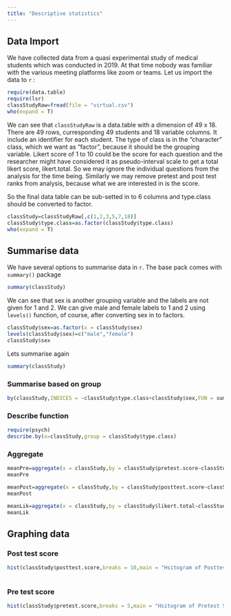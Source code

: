 ```yaml
---
title: "Descriptive statistics"
---
```


## Data Import

We have collected data from a quasi experimental study of medical students which was conducted in 2019. At that time nobody was familiar with the various meeting platforms like zoom or teams. Let us import the data to `r` :

```r
require(data.table)
require(lsr)
classStudyRaw=fread(file = "virtual.csv")
who(expand = T)
```

We can see that `classStudyRaw` is a data.table with a dimension of 49 x 18. There are 49 rows, curresponding 49 students and 18 variable columns. It include an identifier for each student. The type of class is in the "character" class, which we want as "factor", because it should be the grouping variable. Likert score of 1 to 10 could be the score for each question and the researcher might have considered it as pseudo-interval scale to get a total likert score, likert.total. So we may ignore the individual questions from the analysis for the time being. Similarly we may remove pretest and post test ranks from analysis, because what we are interested in is the score.

So the final data table can be sub-setted in to 6 columns and type.class should be converted to factor.

```r
classStudy=classStudyRaw[,c(1,2,3,5,7,18)]
classStudy$type.class=as.factor(classStudy$type.class)
who(expand = T)

```

## Summarise data

We have several options to summarise data in `r`. The base pack comes with `summary()` package

```r
summary(classStudy)
```

We can see that sex is another grouping variable and the labels are not given for 1 and 2. We can give male and female labels to 1 and 2 using `levels()` function, of course, after converting sex in to factors.

```r
classStudy$sex=as.factor(x = classStudy$sex)
levels(classStudy$sex)=c("male","female")
classStudy$sex
```

Lets summarise again

```r
summary(classStudy)
```

### Summarise based on group

```r
by(classStudy,INDICES = ~classStudy$type.class+classStudy$sex,FUN = summary)
```

### Describe function

```r
require(psych)
describe.by(x=classStudy,group = classStudy$type.class)
```

### Aggregate

```r
meanPre=aggregate(x = classStudy,by = classStudy$pretest.score~classStudy$type.class+classStudy$sex,FUN = mean)
meanPre
```

```r
meanPost=aggregate(x = classStudy,by = classStudy$posttest.score~classStudy$type.class+classStudy$sex,FUN = mean)
meanPost
```

```r
meanLik=aggregate(x = classStudy,by = classStudy$likert.total~classStudy$type.class+classStudy$sex,FUN = mean)
meanLik
```

## Graphing data

### Post test score

```r
hist(classStudy$posttest.score,breaks = 10,main = "Hsitogram of Posttest Score of all students",xlab = "Post test score",ylab = "Number",col = "light blue")
  
```

### Pre test score

```r
hist(classStudy$pretest.score,breaks = 5,main = "Hsitogram of Pretest Score of all students",xlab = "Pre test score",ylab = "Number",col = "light yellow")
```
